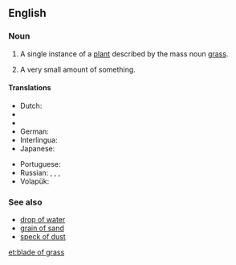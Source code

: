 ==English==

===Noun===
{{en-noun|blades of grass}}

# A single instance of a [[plant]] described by the mass noun [[grass]].
# {{context|rare|lang=en}} A very small amount of something.

====Translations====
{{trans-top|a single instance of a plant described by the mass noun grass}}
* Dutch: {{t|nl|grashalm|m}}
* {{trreq|et}}
* {{trreq|fi}}
* German: {{t|de|Grashalm|m}}
* Interlingua: {{t|ia|[[folio]] de [[herba]]}}
* Japanese: {{t|ja|草の葉|tr=くさのは, kusanoha|sc=Jpan}}
{{trans-mid}}
* Portuguese: {{t|pt|[[folha]] de [[grama]]|f}}
* Russian: {{t+|ru|трави́нка|f|sc=Cyrl}}, {{t+|ru|были́нка|f|sc=Cyrl}}, {{t|ru|были́ца|f|sc=Cyrl}} {{qualifier|archaic}}, {{t|ru|[[стебелёк]] [[трава|травы́]]|m|sc=Cyrl}}
* Volapük: {{t|vo|yebastag}}
{{trans-bottom}}

===See also===
* [[drop of water]]
* [[grain of sand]]
* [[speck of dust]]

[[et:blade of grass]]